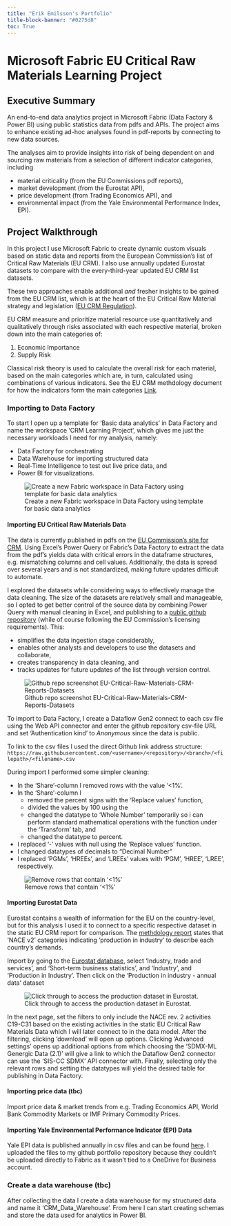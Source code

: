 ```yaml
---
title: "Erik Emilsson's Portfolio"
title-block-banner: "#0275d8"
toc: True
---
```


# Microsoft Fabric EU Critical Raw Materials Learning Project

## Executive Summary

An end-to-end data analytics project in Microsoft Fabric (Data Factory & Power BI) using public statistics data from pdfs and APIs. The project aims to enhance existing ad-hoc analyses found in pdf-reports by connecting to new data sources.

The analyses aim to provide insights into risk of being dependent on and sourcing raw materials from a selection of different indicator categories, including 

- material criticality (from the EU Commissions pdf reports), 
- market development (from the Eurostat API), 
- price development (from Trading Economics API), and 
- environmental impact (from the Yale Environmental Performance Index, EPI).

## Project Walkthrough

In this project I use Microsoft Fabric to create dynamic custom visuals based on static data and reports from the European Commission's list of Critical Raw Materials (EU CRM). I also use annually updated Eurostat datasets to compare with the every-third-year updated EU CRM list datasets. 

These two approaches enable additional *and* fresher insights to be gained from the EU CRM list, which is at the heart of the EU Critical Raw Material strategy and legislation ([EU CRM Regulation](https://eur-lex.europa.eu/legal-content/EN/TXT/?uri=OJ:L_202401252)).

:::{.callout-note}
EU CRM measure and prioritize material resource use quantitatively and qualitatively through risks associated with each respective material, broken down into the main categories of:

1. Economic Importance
2. Supply Risk

Classical risk theory is used to calculate the overall risk for each material, based on the main categories which are, in turn, calculated using combinations of various indicators. See the EU CRM methdology document for how the indicators form the main categories [Link](https://op.europa.eu/en/publication-detail/-/publication/2d43b7e2-66ac-11e7-b2f2-01aa75ed71a1/language-en).
:::

### Importing to Data Factory

To start I open up a template for 'Basic data analytics' in Data Factory and name the workspace 'CRM Learning Project', which gives me just the necessary workloads I need for my analysis, namely:

- Data Factory for orchestrating 
- Data Warehouse for importing structured data
- Real-Time Intelligence to test out live price data, and
- Power BI for visualizations.

![Create a new Fabric workspace in Data Factory using template for basic data analytics](./images/DataFactory_basic_data_analytics_template.png)

#### Importing EU Critical Raw Materials Data

The data is currently published in pdfs on the [EU Commission's site for CRM](https://single-market-economy.ec.europa.eu/sectors/raw-materials/areas-specific-interest/critical-raw-materials_en). Using Excel's Power Query or Fabric's Data Factory to extract the data from the pdf's yields data with critical errors in the dataframe structures, e.g. mismatching columns and cell values. Additionally, the data is spread over several years and is not standardized, making future updates difficult to automate.

I explored the datasets while considering ways to effectively manage the data cleaning. The size of the datasets are relatively small and manageable, so I opted to get better control of the source data by combining Power Query with manual cleaning in Excel, and publishing to a [public github repository](https://github.com/erikemilsson/EU-Critical-Raw-Materials-CRM-Reports-Datasets) (while of course following the EU Commission's licensing requirements). This:

- simplifies the data ingestion stage considerably,
- enables other analysts and developers to use the datasets and collaborate, 
- creates transparency in data cleaning, and
- tracks updates for future updates of the list through version control.

![Github repo screenshot EU-Critical-Raw-Materials-CRM-Reports-Datasets](./images/github_repo.png)

To import to Data Factory, I create a Dataflow Gen2 connect to each csv file using the Web API connector and enter the github repository csv-file URL and set 'Authentication kind' to *Anonymous* since the data is public.

:::{.callout-note}
To link to the csv files I used the direct Github link address structure: `https://raw.githubusercontent.com/<username>/<repository>/<branch>/<filepath>/<filename>.csv`
:::

During import I performed some simpler cleaning:

- In the 'Share'-column I removed rows with the value '<1%'.
- In the 'Share'-column I 
  - removed the percent signs with the 'Replace values' function, 
  - divided the values by 100 using the 
  - changed the datatype to 'Whole Number' temporarily so i can perform standard mathematical operations with the function under the 'Transform' tab, and
  - changed the datatype to percent.
- I replaced '-' values with null using the 'Replace values' function.
- I changed datatypes of decimals to "Decimal Number"
- I replaced 'PGMs', 'HREEs', and 'LREEs' values with 'PGM', 'HREE', 'LREE', respectively.

![Remove rows that contain '<1%'](./images/contains_<.png)

#### Importing Eurostat Data

Eurostat contains a wealth of information for the EU on the country-level, but for this analysis I used it to connect to a specific respective dataset in the static EU CRM report for comparison. The [methdology report](https://op.europa.eu/en/publication-detail/-/publication/2d43b7e2-66ac-11e7-b2f2-01aa75ed71a1) states that 'NACE v2' categories indicating 'production in industry' to describe each country's demands. 

Import by going to the [Eurostat database](https://ec.europa.eu/eurostat/databrowser/explore/all/all_themes?lang=en&display=list&sort=category), select 'Industry, trade and services', and 'Short-term business statistics', and 'Industry', and 'Production in Industry'. Then click on the 'Production in industry - annual data' dataset

![Click through to access the production dataset in Eurostat.](./images/Eurostat_prod_db.png)

In the next page, set the filters to only include the NACE rev. 2 activities C19-C31 based on the existing activities in the static EU Critical Raw Materials Data which I will later connect to in the data model. After the filtering, clicking 'download' will open up options. Clicking 'Advanced settings' opens up additional options from which choosing the 'SDMX-ML Genergic Data (2.1)' will give a link to which the Dataflow Gen2 connector can use the 'SIS-CC SDMX' API connector with. Finally, selecting only the relevant rows and setting the datatypes will yield the desired table for publishing in Data Factory.

#### Importing price data (tbc)

Import price data & market trends from e.g. Trading Economics API, World Bank Commodity Markets or IMF Primary Commodity Prices.

#### Importing Yale Environmental Performance Indicator (EPI) Data

Yale EPI data is published annually in csv files and can be found [here](https://epi.yale.edu/downloads). I uploaded the files to my github portfolio repository because they couldn't be uploaded directly to Fabric as it wasn't tied to a OneDrive for Business account.

### Create a data warehouse (tbc)

After collecting the data I create a data warehouse for my structured data and name it 'CRM_Data_Warehouse'. From here I can start creating schemas and store the data used for analytics in Power BI.

